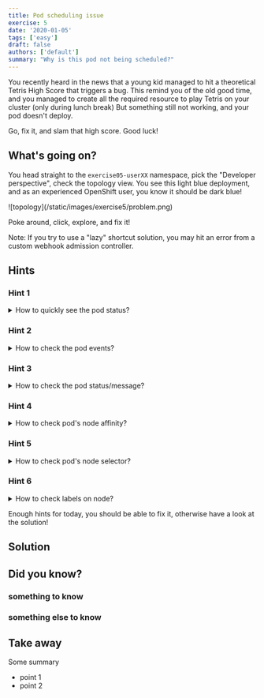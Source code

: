 ```yaml
---
title: Pod scheduling issue
exercise: 5
date: '2020-01-05'
tags: ['easy']
draft: false
authors: ['default']
summary: "Why is this pod not being scheduled?"
---
```



You recently heard in the news that a young kid managed to hit a theoretical Tetris High Score that triggers a bug.
This remind you of the old good time, and you managed to create all the required resource to play Tetris on your cluster (only during lunch break)
But something still not working, and your pod doesn't deploy.

Go, fix it, and slam that high score.
Good luck!


<TOCInline toc={props.toc} asDisclosure />


## What's going on?

You head straight to the `exercise05-userXX` namespace, pick the "Developer perspective", check the topology view. You see this
light blue deployment, and as an experienced OpenShift user, you know it should be dark blue!

<Zoom>
![topology](/static/images/exercise5/problem.png)
</Zoom>

Poke around, click, explore, and fix it!

Note: If you try to use a "lazy" shortcut solution, you may hit an error from a custom webhook admission controller.

## Hints
### Hint 1
<details>
  <summary>How to quickly see the pod status?</summary>

You probably already found that the Pod is unschedulable.
<Zoom>
![hint1](/static/images/exercise5/hint1.png)
</Zoom>
The message indicates it's something to do with pod's node affinity/selector.

</details>

### Hint 2
<details>
  <summary>How to check the pod events?</summary>

You probably had a quick look at the pod events, to see if you get more information.
<Zoom>
![hint2](/static/images/exercise5/hint2.png)
</Zoom>
Nothing new. Keep digging!

</details>

### Hint 3
<details>
  <summary>How to check the pod status/message?</summary>

The source of truth is often in the Yaml itself, so you probably decided to check
the current yaml of the deployment.
<Zoom>
![hint3](/static/images/exercise5/hint3.png)
</Zoom>
Nothing new. Keep digging!

</details>

### Hint 4
<details>
  <summary>How to check pod's node affinity?</summary>

Let's first check if there is some affinity setup on this pod, and if that's what
is preventing the scheduling. There is no convenient way to check that (that I know of), so we
should check the Yaml file, i.e. with the search feature.

<Zoom>
![hint4](/static/images/exercise5/hint4.png)
</Zoom>

No affinity issue, moving on to node selector, maybe?

</details>

### Hint 5
<details>
  <summary>How to check pod's node selector?</summary>

Pod selector can be visualize through the Details view of the pod, or replicaSet, or Deployment.

In the image below, we check from the Pod details view.

<Zoom>
![hint5](/static/images/exercise5/hint5.png)
</Zoom>

So yes, there is some nodeSelector setup. To select which node(s) exactly?

There is this nice link to trigger a search on the node selector label

<Zoom>
![hint5](/static/images/exercise5/hint5-2.png)
</Zoom>

Mmmm no nodes with this label found. No wonder it's not working.
It's probably a good time to check a bit the nodeSelector documentation here: https://docs.openshift.com/container-platform/4.15/nodes/scheduling/nodes-scheduler-node-selectors.html

You may be tempted to simply delete the nodeSelector section of the pod (in fact, it should be done in the template section of the Deployment, to make sure future
pods are also affected by your change). However, I added a validating webhook that will prevent any pod without a nodeSelector to be created in this namespace.
Just to make sure you find a proper solution...

</details>

### Hint 6
<details>
  <summary>How to check labels on node?</summary>

If your role have the appropriate permission to `get & list nodes` (which is the case today),
you should be able to see the nodes from the Administrator perspective.

<Zoom>
![hint6](/static/images/exercise5/hint6.png)
</Zoom>

And then you should be able to see the Details view of the node, which includes it's label

<Zoom>
![hint7](/static/images/exercise5/hint7.png)
</Zoom>

</details>

Enough hints for today, you should be able to fix it, otherwise have a look at the solution!

## Solution


## Did you know?

### something to know


### something else to know


## Take away
Some summary
- point 1
- point 2


